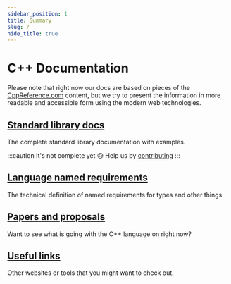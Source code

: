 ```yaml
---
sidebar_position: 1
title: Summary
slug: /
hide_title: true
---
```



<NotFinished />

# C++ Documentation

Please note that right now our docs are based on pieces of the [CppReference.com](https://en.cppreference.com)
content, but we try to present the information in more readable and accessible form using the
modern web technologies.

## [Standard library docs](std)

The complete standard library documentation with examples.

:::caution
It's not complete yet 😥
Help us by [contributing](https://github.com/PoetaKodu/CppLangNet/blob/main/CONTRIBUTING.md)
:::

## [Language named requirements](named_req)

The technical definition of named requirements for types and other things.

## [Papers and proposals](papers)

Want to see what is going with the C++ language on right now?

## [Useful links](useful-links)

Other websites or tools that you might want to check out.